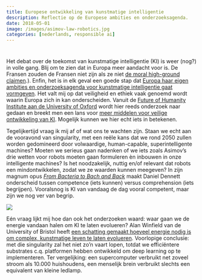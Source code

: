 ```yaml
---
title: Europese ontwikkeling van kunstmatige intelligentie
description: Reflectie op de Europese ambities en onderzoeksagenda.
date: 2018-05-01
image: /images/asimov-law-robotics.jpg
categories: [nederlands, responsible ai]
---
```


#
Het debat over de toekomst van kunstmatige intelligentie (KI) is weer (nog?) in volle gang. Blij om te zien dat in Europa meer aandacht voor is. De Fransen zouden de Fransen niet zijn als ze niet [de moral high-ground claimen](http://het%20debat%20over%20de%20toekomst%20van%20ai%20is%20nog%20steeds%20in%20volle%20gang.%20blij%20om%20te%20zien%20dat%20in%20europa%20hier%20meer%20aandacht%20voor%20is.%20de%20fransen%20zouden%20de%20fransen%20niet%20zijn%20om%20niet%20de%20_moral%20highground_%20te%20claimen%20%28https//www.trouw.nl/opinie/europa-heeft-een-unique-selling-point-de-ethische-kijk-op-kunstmatige-intelligentie~a735de20/).). Enfin, het is in elk geval een goede stap dat [Europa haar eigen ambities en onderzoeksagenda voor kunstmatige intelligentie gaat vormgeven](https://ec.europa.eu/commission/presscorner/detail/nl/IP_18_3362). Het valt mij op dat veiligheid en ethiek vaak genoemd wordt waarin Europa zich in kan onderscheiden. Vanuit de [Future of Humanity Institute aan de University of Oxford](https://www.fhi.ox.ac.uk/) wordt hier reeds onderzoek naar gedaan en breekt men een lans voor [meer middelen voor veilige ontwikkeling van KI](https://80000hours.org/problem-profiles/positively-shaping-artificial-intelligence/). Mogelijk kunnen we hier echt iets in betekenen.

::: {.grid}
::: {.g-col-8}
Tegelijkertijd vraag ik mij af of wat ons te wachten zijn. Staan we echt aan de vooravond van singularity, met een reële kans dat we rond 2050 zullen worden gedomineerd door volwaardige, human-capable, superintelligente machines? Moeten we serieus gaan nadenken of we iets zoals Asimov’s drie wetten voor robots moeten gaan formuleren èn inbouwen in onze intelligente machines? Is het noodzakelijk, nuttig en/of relevant dat robots een mindontwikkelen, zodat we ze waarden kunnen meegeven? In zijn magnum opus [_From Bacteria to Bach and Back_](https://www.goodreads.com/book/show/35167699-from-bacteria-to-bach-and-back) maakt Daniel Dennett onderscheid tussen competence (iets kunnen) versus comprehension (iets begrijpen). Vooralsnog is KI van vandaag de dag vooral competent, maar zijn we nog ver van begrip.
:::
::: {.g-col-4}
![](/images/asimov-law-robotics.jpg)
:::
:::

Eén vraag lijkt mij hoe dan ook het onderzoeken waard: waar gaan we de energie vandaan halen om KI te laten evolueren? Alan Winfield van de University of Bristol heeft [een schatting gemaakt hoeveel energie nodig is om complex, kunstmatige leven te laten evolueren](http://eprints.uwe.ac.uk/23446/1/Winfield_alife14_submission2.pdf). Voorlopige conclusie: met die singularity zal het niet zo’n vaart lopen, totdat we efficiëntere substrates c.q. platformen hebben ontwikkeld om deep learning op te implementeren. Ter vergelijking: een supercomputer verbruikt net zoveel stroom als 10.000 huishoudens, een menselijk brein verbruikt slechts een equivalent van kleine ledlamp.
